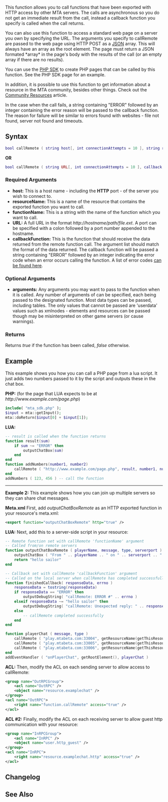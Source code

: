  
{{Server function}}
This function allows you to call functions that have been exported with HTTP access by other MTA servers. The calls are asynchronous so you do not get an immediate result from the call, instead a callback function you specify is called when the call returns.

You can also use this function to access a standard web page on a server you own by specifying the URL. The arguments you specify to callRemote are passed to the web page using HTTP POST as a [[/JSON.md|JSON]] array. This will always have an array as the root element. The page must return a JSON formated *array* in the page's body with the results of the call (or an empty array if there are no results).

You can use the [[/PHP SDK.md|PHP SDK]] to create PHP pages that can be called by this function. See the PHP SDK page for an example.

In addition, it is possible to use this function to get information about a resource in the MTA community, besides other things. Check out the [[/Community Resources.md|Community Resources]] article.

In the case when the call fails, a string containing "ERROR" followed by an integer containing the error reason will be passed to the callback function. The reason for failure will be similar to errors found with websites - file not found, server not found and timeouts.

==Syntax== 
<syntaxhighlight lang="lua">
bool callRemote ( string host[, int connectionAttempts = 10 ], string resourceName, string functionName, callback callbackFunction, [ arguments... ] )
</syntaxhighlight> 
'''OR'''
<syntaxhighlight lang="lua">
bool callRemote ( string URL[, int connectionAttempts = 10 ], callback callbackFunction, [ arguments... ] )
</syntaxhighlight> 

===Required Arguments=== 
*'''host:''' This is a host name - including the '''HTTP''' port - of the server you wish to connect to.
*'''resourceName:''' This is a name of the resource that contains the exported function you want to call.
*'''functionName:''' This is a string with the name of the function which you want to call.
*'''URL:''' A full URL in the format ''<nowiki>http://hostname/path/file.ext</nowiki>''. A port can be specified with a colon followed by a port number appended to the hostname.
*'''callbackFunction:''' This is the function that should receive the data returned from the remote function call. The argument list should match the format of the data returned. The callback function will be passed a string containing "ERROR" followed by an integer indicating the error code when an error occurs calling the function. A list of error codes [[/Template:Error_codes_for_callRemote_and_fetchRemote.md|can be found here]].

===Optional Arguments=== 
{{OptionalArg}} 
*'''arguments:''' Any arguments you may want to pass to the function when it is called. Any number of arguments of can be specified, each being passed to the designated function. Most data types can be passed, including tables. The only values that cannot be passed are 'userdata' values such as xmlnodes - elements and resources can be passed though may be misinterpreted on other game servers (or cause warnings).
{{New_feature|3.0139|1.3.1|
*'''connectionAttempts:''' Number of times to retry if the remote host does not respond. ''In the case of a non-responding remote server, each connection attempt will timeout after 6 seconds. Therefore, the default setting of 10 connection attempts means it will be 60 seconds before your script gets a callback about the error. Reducing this value to 2 for example, will decrease that period to 12 seconds''
}}

===Returns===
Returns ''true'' if the function has been called, ''false'' otherwise.

==Example==
This example shows you how you can call a PHP page from a lua script. It just adds two numbers passed to it by the script and outputs these in the chat box.

'''PHP:''' (for the page that LUA expects to be at ''<nowiki>http://www.example.com/page.php</nowiki>'')
<syntaxhighlight lang="php">
include( "mta_sdk.php" );
$input = mta::getInput();
mta::doReturn($input[0] + $input[1]);
</syntaxhighlight>
'''LUA:'''
<syntaxhighlight lang="lua">
-- result is called when the function returns
function result(sum)
    if sum ~= "ERROR" then
        outputChatBox(sum)
    end
end
function addNumbers(number1, number2)
    callRemote ( "http://www.example.com/page.php", result, number1, number2 )
end 
addNumbers ( 123, 456 ) -- call the function
</syntaxhighlight>


<hr>

'''Example 2:''' This example shows how you can join up multiple servers so they can share chat messages.

'''Meta.xml'''
First, add ''outputChatBoxRemote'' as an HTTP exported function in your resource's meta.xml:
<syntaxhighlight lang="xml">
<export function="outputChatBoxRemote" http="true" />
</syntaxhighlight>

'''LUA:''' Next, add this to a server-side script in your resource:
<syntaxhighlight lang="lua">
-- Remote function set with callRemote 'functionName' argument
-- Called from/on remote servers
function outputChatBoxRemote ( playerName, message, type, serverport )
    outputChatBox ( "From " .. playerName .. " on " .. serverport .. ": " .. message )
    return "hello sailor"
end

-- Callback set with callRemote 'callbackFunction' argument
-- Called on the local server when callRemote has completed successfully or with errors
function finishedCallback( responseData, errno )
    responseData = tostring(responseData)
    if responseData == "ERROR" then
        outputDebugString( "callRemote: ERROR #" .. errno )
    elseif responseData ~= "hello sailor" then
        outputDebugString( "callRemote: Unexpected reply: " .. responseData  )
    else
        -- callRemote completed successfully
    end
end

function playerChat ( message, type )
    callRemote ( "play.mtabeta.com:33004", getResourceName(getThisResource()), "outputChatBoxRemote", finishedCallback, getPlayerName(source), message, type, getServerPort() )
    callRemote ( "play.mtabeta.com:33005", getResourceName(getThisResource()), "outputChatBoxRemote", finishedCallback, getPlayerName(source), message, type, getServerPort() )
    callRemote ( "play.mtabeta.com:33006", getResourceName(getThisResource()), "outputChatBoxRemote", finishedCallback, getPlayerName(source), message, type, getServerPort() )
end
addEventHandler ( "onPlayerChat", getRootElement(), playerChat )
</syntaxhighlight>

'''ACL:'''
Then, modify the ACL on each sending server to allow access to callRemote:
<syntaxhighlight lang="xml">
<group name="OutRPCGroup">
    <acl name="OutRPC" />
    <object name="resource.examplechat" />
</group>
<acl name="OutRPC">
    <right name="function.callRemote" access="true" />
</acl>
</syntaxhighlight>

'''ACL #2:'''
Finally, modify the ACL on each receiving server to allow guest http communication with your resource:
<syntaxhighlight lang="xml">
<group name="InRPCGroup">
    <acl name="InRPC" />
    <object name="user.http_guest" />
</group>
<acl name="InRPC">
    <right name="resource.examplechat.http" access="true" />
</acl>
</syntaxhighlight>

==Changelog==
{{ChangelogHeader}}
{{ChangelogItem|1.3.1-9.04605|Added connectionAttempts argument}}

==See Also==
{{Resource_functions}}